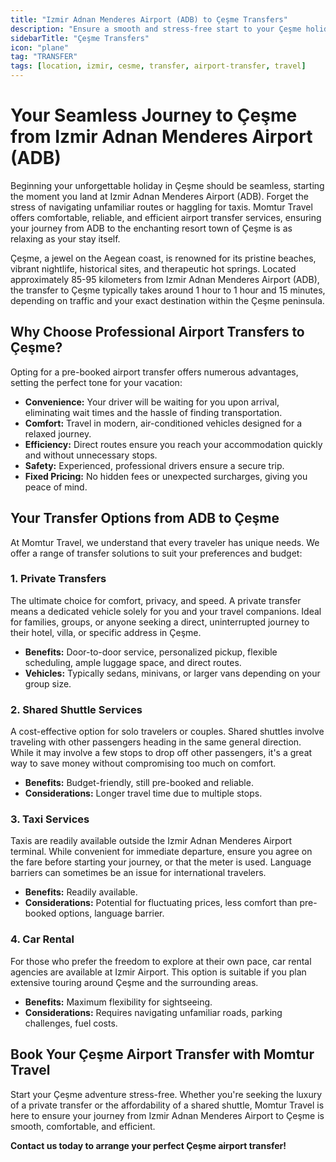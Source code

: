 ```yaml
---
title: "Izmir Adnan Menderes Airport (ADB) to Çeşme Transfers"
description: "Ensure a smooth and stress-free start to your Çeşme holiday with reliable airport transfers from Izmir Adnan Menderes Airport (ADB). Discover private, shared, and comfortable options for your journey."
sidebarTitle: "Çeşme Transfers"
icon: "plane"
tag: "TRANSFER"
tags: [location, izmir, cesme, transfer, airport-transfer, travel]
---
```


# Your Seamless Journey to Çeşme from Izmir Adnan Menderes Airport (ADB)

Beginning your unforgettable holiday in Çeşme should be seamless, starting the moment you land at Izmir Adnan Menderes Airport (ADB). Forget the stress of navigating unfamiliar routes or haggling for taxis. Momtur Travel offers comfortable, reliable, and efficient airport transfer services, ensuring your journey from ADB to the enchanting resort town of Çeşme is as relaxing as your stay itself.

Çeşme, a jewel on the Aegean coast, is renowned for its pristine beaches, vibrant nightlife, historical sites, and therapeutic hot springs. Located approximately 85-95 kilometers from Izmir Adnan Menderes Airport (ADB), the transfer to Çeşme typically takes around 1 hour to 1 hour and 15 minutes, depending on traffic and your exact destination within the Çeşme peninsula.

## Why Choose Professional Airport Transfers to Çeşme?

Opting for a pre-booked airport transfer offers numerous advantages, setting the perfect tone for your vacation:

*   **Convenience:** Your driver will be waiting for you upon arrival, eliminating wait times and the hassle of finding transportation.
*   **Comfort:** Travel in modern, air-conditioned vehicles designed for a relaxed journey.
*   **Efficiency:** Direct routes ensure you reach your accommodation quickly and without unnecessary stops.
*   **Safety:** Experienced, professional drivers ensure a secure trip.
*   **Fixed Pricing:** No hidden fees or unexpected surcharges, giving you peace of mind.

## Your Transfer Options from ADB to Çeşme

At Momtur Travel, we understand that every traveler has unique needs. We offer a range of transfer solutions to suit your preferences and budget:

### 1. Private Transfers

The ultimate choice for comfort, privacy, and speed. A private transfer means a dedicated vehicle solely for you and your travel companions. Ideal for families, groups, or anyone seeking a direct, uninterrupted journey to their hotel, villa, or specific address in Çeşme.

*   **Benefits:** Door-to-door service, personalized pickup, flexible scheduling, ample luggage space, and direct routes.
*   **Vehicles:** Typically sedans, minivans, or larger vans depending on your group size.

### 2. Shared Shuttle Services

A cost-effective option for solo travelers or couples. Shared shuttles involve traveling with other passengers heading in the same general direction. While it may involve a few stops to drop off other passengers, it's a great way to save money without compromising too much on comfort.

*   **Benefits:** Budget-friendly, still pre-booked and reliable.
*   **Considerations:** Longer travel time due to multiple stops.

### 3. Taxi Services

Taxis are readily available outside the Izmir Adnan Menderes Airport terminal. While convenient for immediate departure, ensure you agree on the fare before starting your journey, or that the meter is used. Language barriers can sometimes be an issue for international travelers.

*   **Benefits:** Readily available.
*   **Considerations:** Potential for fluctuating prices, less comfort than pre-booked options, language barrier.

### 4. Car Rental

For those who prefer the freedom to explore at their own pace, car rental agencies are available at Izmir Airport. This option is suitable if you plan extensive touring around Çeşme and the surrounding areas.

*   **Benefits:** Maximum flexibility for sightseeing.
*   **Considerations:** Requires navigating unfamiliar roads, parking challenges, fuel costs.

## Book Your Çeşme Airport Transfer with Momtur Travel

Start your Çeşme adventure stress-free. Whether you're seeking the luxury of a private transfer or the affordability of a shared shuttle, Momtur Travel is here to ensure your journey from Izmir Adnan Menderes Airport to Çeşme is smooth, comfortable, and efficient.

**Contact us today to arrange your perfect Çeşme airport transfer!**